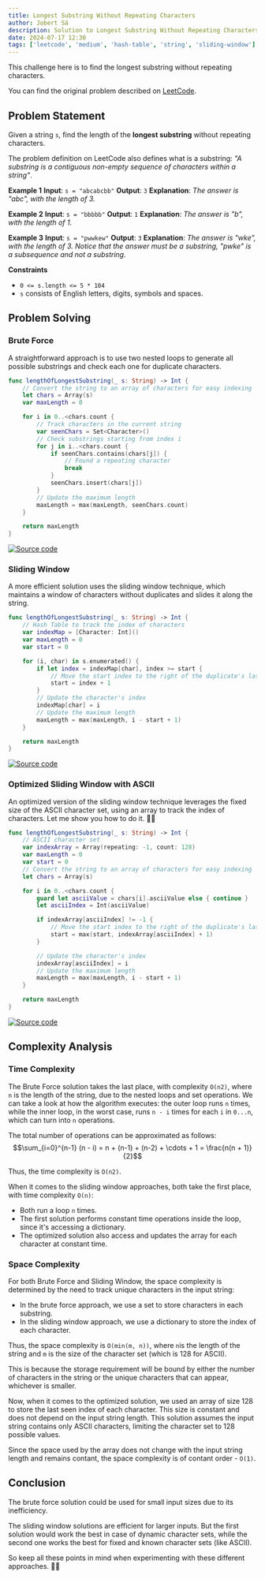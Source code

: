 ```yaml
---
title: Longest Substring Without Repeating Characters
author: Jobert Sá
description: Solution to Longest Substring Without Repeating Characters problem from LeetCode.
date: 2024-07-17 12:30
tags: ['leetcode', 'medium', 'hash-table', 'string', 'sliding-window']
---
```

This challenge here is to find the longest substring without repeating characters.

You can find the original problem described on [LeetCode][problem-url].

## Problem Statement
Given a string `s`, find the length of the **longest substring** without repeating characters.

The problem definition on LeetCode also defines what is a substring:
*"A substring is a contiguous non-empty sequence of characters within a string"*.

**Example 1**
**Input**: `s = "abcabcbb"`
**Output**: `3`
**Explanation**: *The answer is "abc", with the length of 3.*

**Example 2**
**Input**: `s = "bbbbb"`
**Output**: `1`
**Explanation**: *The answer is "b", with the length of 1.*

**Example 3**
**Input**: `s = "pwwkew"`
**Output**: `3`
**Explanation**: *The answer is "wke", with the length of 3.*
*Notice that the answer must be a substring, "pwke" is a subsequence and not a substring.*

**Constraints**
- `0 <= s.length <= 5 * 104`
- `s` consists of English letters, digits, symbols and spaces.

## Problem Solving

### Brute Force
A straightforward approach is to use two nested loops to generate all possible substrings and check each one for duplicate characters.

``` swift
func lengthOfLongestSubstring(_ s: String) -> Int {
    // Convert the string to an array of characters for easy indexing
    let chars = Array(s)
    var maxLength = 0

    for i in 0..<chars.count {
        // Track characters in the current string
        var seenChars = Set<Character>()
        // Check substrings starting from index i
        for j in i..<chars.count {
            if seenChars.contains(chars[j]) {
                // Found a repeating character
                break
            }
            seenChars.insert(chars[j])
        }
        // Update the maximum length
        maxLength = max(maxLength, seenChars.count)
    }

    return maxLength
}
```
[![Source code][solution-shield]][solution1-url]

### Sliding Window
A more efficient solution uses the sliding window technique, which maintains a window of characters without duplicates and slides it along the string.

``` swift
func lengthOfLongestSubstring(_ s: String) -> Int {
    // Hash Table to track the index of characters
    var indexMap = [Character: Int]()
    var maxLength = 0
    var start = 0

    for (i, char) in s.enumerated() {
        if let index = indexMap[char], index >= start {
            // Move the start index to the right of the duplicate's last index
            start = index + 1
        }
        // Update the character's index
        indexMap[char] = i
        // Update the maximum length
        maxLength = max(maxLength, i - start + 1)
    }

    return maxLength
}
```
[![Source code][solution-shield]][solution2-url]

### Optimized Sliding Window with ASCII
An optimized version of the sliding window technique leverages the fixed size of the ASCII character set, using an array to track the index of characters.
Let me show you how to do it. 👨‍🏫

``` swift
func lengthOfLongestSubstring(_ s: String) -> Int {
    // ASCII character set
    var indexArray = Array(repeating: -1, count: 128)
    var maxLength = 0
    var start = 0
    // Convert the string to an array of characters for easy indexing
    let chars = Array(s)

    for i in 0..<chars.count {
        guard let asciiValue = chars[i].asciiValue else { continue }
        let asciiIndex = Int(asciiValue)

        if indexArray[asciiIndex] != -1 {
            // Move the start index to the right of the duplicate's last index
            start = max(start, indexArray[asciiIndex] + 1)
        }

        // Update the character's index
        indexArray[asciiIndex] = i
        // Update the maximum length
        maxLength = max(maxLength, i - start + 1)
    }

    return maxLength
}
```
[![Source code][solution-shield]][solution3-url]

## Complexity Analysis
### Time Complexity
The Brute Force solution takes the last place, with complexity `O(n2)`, where `n` is the length of the string, due to the nested loops and set operations.
We can take a look at how the algorithm executes: the outer loop runs `n` times, while the inner loop, in the worst case, runs `n - i` times for each `i` in `0...n`, which can turn into `n` operations.

The total number of operations can be approximated as follows:
$$\sum_{i=0}^{n-1} (n - i) = n + (n-1) + (n-2) + \cdots + 1 = \frac{n(n + 1)}{2}$$

Thus, the time complexity is `O(n2)`.

When it comes to the sliding window approaches, both take the first place, with time complexity `O(n)`:
- Both run a loop `n` times.
- The first solution performs constant time operations inside the loop, since it's accessing a dictionary.
- The optimized solution also access and updates the array for each character at constant time.
### Space Complexity
For both Brute Force and Sliding Window, the space complexity is determined by the need to track unique characters in the input string:
- In the brute force approach, we use a set to store characters in each substring.
- In the sliding window approach, we use a dictionary to store the index of each character.

Thus, the space complexity is `O(min(m, n))`, where `n`is the length of the string and `m` is the size of the character set (which is 128 for ASCII).

This is because the storage requirement will be bound by either the number of characters in the string or the unique characters that can appear, whichever is smaller.

Now, when it comes to the optimized solution, we used an array of size 128 to store the last seen index of each character. This size is constant and does not depend on the input string length.
This solution assumes the input string contains only ASCII characters, limiting the character set to 128 possible values.

Since the space used by the array does not change with the input string length and remains contant, the space complexity is of contant order - `O(1)`.


## Conclusion
The brute force solution could be used for small input sizes due to its inefficiency.

The sliding window solutions are efficient for larger inputs.
But the first solution would work the best in case of dynamic character sets, while the second one works the best for fixed and known character sets (like ASCII).

So keep all these points in mind when experimenting with these different approaches. 🧑‍🔬

<!-- Markdown references https://www.markdownguide.org/basic-syntax/#reference-style-links -->
[problem-url]: https://leetcode.com/problems/longest-substring-without-repeating-characters
[solution-shield]: https://img.shields.io/badge/-solution-333?style=flat&logo=GitHub&logoColor=white
[solution1-url]: https://github.com/jobearrr/LeetSwift/blob/main/Sources/Solutions/003%20-%20Longest%20Substring%20Without%20Repeating%20Characters/Problem003BruteForceSolution.swift
[solution2-url]: https://github.com/jobearrr/LeetSwift/blob/main/Sources/Solutions/003%20-%20Longest%20Substring%20Without%20Repeating%20Characters/Problem003SlidingWindowSolution.swift
[solution3-url]: https://github.com/jobearrr/LeetSwift/blob/main/Sources/Solutions/003%20-%20Longest%20Substring%20Without%20Repeating%20Characters/Problem003OptimizedSlidingWindowSolution.swift
